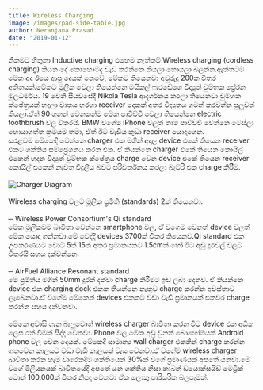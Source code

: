 ```yaml
---
title: Wireless Charging
image: /images/pad-side-table.jpg
author: Neranjana Prasad
date: "2019-01-12"
---
```


නිකමට හිතුනා Inductive charging එහෙම නැත්තම් Wireless charging (cordless charging) කියන දේ කොහොමද වැඩ කරන්නෙ කියලා හොයලා බලන්න.ඇත්තටම මේක අද ඊයෙ ආපු දෙයක් නෙවේ, මේකට තියෙනවා අවුරුදු 200ක විතර අතීතයක්.මේකට මූලික වෙලා තියෙන්නෙ මයිකල් ෆැරඩේගෙ විද්‍යුත් චුම්භක ප්‍රේරන මූලධර්මය. 19 වෙනි සියවසේදී Nikola Tesla ආදර්ශනය කරලා තියෙනවා චුම්භක ක්ෂේත්‍රයක් හදලා වාතය හරහා receiver දෙකක් අතර විද්‍යුතය ගමන් කරවන්න පුලුවන් කියලා.ඒත් 90 ගනන් වෙනකන්ම මේක පාවිච්චි වෙලා තියෙන්නෙ electric toothbrush වල විතරයි. BMW වගේම iPhone වලත් තාම පාවිච්චි වෙන්නෙ ටෙස්ලා හොයාගත්ත ක්‍රමයම තමා, ඒත් ඊට වැඩිය කුඩා receiver යොදාගෙන.<br/>සරළවම මේකෙදි වෙන්නෙ charger එක මගින් අදාල device එකේ තියෙන receiver එකට ශක්තිය සම්ප්‍රේශනය කරන එක. ඒ කියන්නෙ charger එකේ තියෙන කොයිල් එකෙන් හදන විද්‍යුත් චුම්භක ක්ෂේත්‍රය charge වෙන device එකේ තියෙන receiver කොයිල් එකෙන් නැවත විදුලිය බවට පරිවර්තනය කරලා බැට්රි එක charge කිරීම.
<br/><br/>
![Charger Diagram](https://www.epectec.com/images/diagram-depicting-how-wireless-charging-works.jpg)
<br/><br/>
Wireless charging වලට මූලික ප්‍රමිති (standards) 2ක් තියෙනවා.
<br/><br/>
─ Wireless Power Consortium's Qi standard
<br/>
මේක මූලිකවම බාවිතා වෙන්නෙ smartphone වල, ඒ වගෙම වෙනත් device වලත් මේක යොදා ගන්නවා.මේ වෙද්දි devices 3700ක් විතර තියෙනව.Qi standard එක උපකරණයට වොට් 5ත් 15ත් අතර ප්‍රමානයකට 1.5cmක් හෝ ඊට අඩු දුරවල් වලට විතරයි සහය දක්වන්නෙ.
<br/><br/>
─ AirFuel Alliance Resonant standard
<br/>
මේ ප්‍රමිතිය මගින් 50mm දුරක් දක්වා charge කිරීමට ඉඩ ලබා දෙනව. ඒ කියන්නෙ device එක charging dock එකක තියන්නෙ නැතුව charge කරන්න අවස්තාව ලැබෙනවා.ඒ වගේම මේකෙන් devices එකකට වඩා වැඩි ප්‍රමානයක් එකවර charge කරන්න සහය දක්වනවා.
<br/><br/>
මේකෙ අවාසි ගැන බැලුවොත් wireless charger බාවිතා කරන විට device එක අධික ලෙස රත් වීමක් සිද්ද වෙනවා.iPhone වල මේක අඩු වුනත් බොහෝමයක් Android phone වල වෙන දෙයක්. මේකෙදි සාමාන්‍ය wall charger එකකින් charge කරන්න ගතවෙන කාලයට වඩා වැඩි කාලයක් වැය වෙනවා.ඒ වගේම wireless charger බාවිතා කරන හැම වාරෙකදිම ශක්තියෙන් 30%ක් වගේ ප්‍රමාණයක් අපතේ යනවා.මේ වගේ මිලියනයක් බාවිතයේදි අපතේ යන ශක්තිය නිසා කාබන් ඩයොක්සයිඩ් මෙට්‍රික් ටොන් 100,000ක් විතර නිපද වෙනවා ඒක ලොකු පාරිසරික බලපෑමක්.
